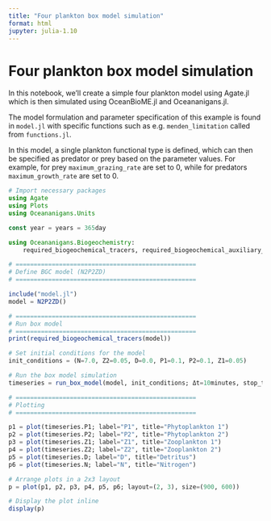 ```yaml
---
title: "Four plankton box model simulation"
format: html
jupyter: julia-1.10
---
```


# Four plankton box model simulation

In this notebook, we'll create a simple four plankton model using Agate.jl which is then simulated using
OceanBioME.jl and Oceananigans.jl.

The model formulation and parameter specification of this example is found in `model.jl` with specific functions such as e.g. `menden_limitation` called from `functions.jl`.

In this model, a single plankton functional type is defined, which can then be specified as predator or prey based on the parameter values. For example, for prey `maximum_grazing_rate` are set to 0, while for predators `maximum_growth_rate` are set to 0.

```julia
# Import necessary packages
using Agate
using Plots
using Oceananigans.Units

const year = years = 365day

using Oceananigans.Biogeochemistry:
    required_biogeochemical_tracers, required_biogeochemical_auxiliary_fields

# ==================================================
# Define BGC model (N2P2ZD)
# ==================================================

include("model.jl")
model = N2P2ZD()

# ==================================================
# Run box model
# ==================================================
print(required_biogeochemical_tracers(model))

# Set initial conditions for the model
init_conditions = (N=7.0, Z2=0.05, D=0.0, P1=0.1, P2=0.1, Z1=0.05)

# Run the box model simulation
timeseries = run_box_model(model, init_conditions; Δt=10minutes, stop_time=10years)

# ==================================================
# Plotting
# ==================================================

p1 = plot(timeseries.P1; label="P1", title="Phytoplankton 1")
p2 = plot(timeseries.P2; label="P2", title="Phytoplankton 2")
p3 = plot(timeseries.Z1; label="Z1", title="Zooplankton 1")
p4 = plot(timeseries.Z2; label="Z2", title="Zooplankton 2")
p5 = plot(timeseries.D; label="D", title="Detritus")
p6 = plot(timeseries.N; label="N", title="Nitrogen")

# Arrange plots in a 2x3 layout
p = plot(p1, p2, p3, p4, p5, p6; layout=(2, 3), size=(900, 600))

# Display the plot inline
display(p)
```
